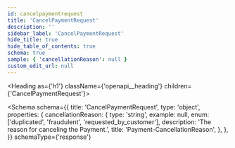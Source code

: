 ```yaml
---
id: cancelpaymentrequest
title: 'CancelPaymentRequest'
description: ''
sidebar_label: 'CancelPaymentRequest'
hide_title: true
hide_table_of_contents: true
schema: true
sample: { 'cancellationReason': null }
custom_edit_url: null
---
```



<Heading as={'h1'} className={'openapi__heading'} children={'CancelPaymentRequest'}></Heading>

<Schema
  schema={{
    title: 'CancelPaymentRequest',
    type: 'object',
    properties: {
      cancellationReason: {
        type: 'string',
        example: null,
        enum: ['duplicated', 'fraudulent', 'requested_by_customer'],
        description: 'The reason for canceling the Payment.',
        title: 'Payment-CancellationReason',
      },
    },
  }}
  schemaType={'response'}
></Schema>
